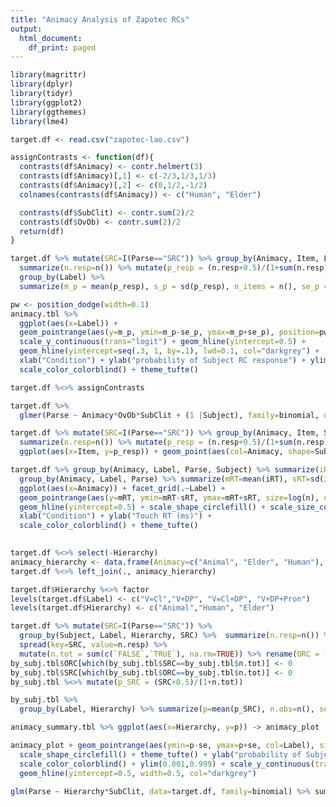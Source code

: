 ```yaml
---
title: "Animacy Analysis of Zapotec RCs"
output:
  html_document:
    df_print: paged
---
```

```r
library(magrittr)
library(dplyr)
library(tidyr)
library(ggplot2)
library(ggthemes)
library(lme4)

target.df <- read.csv("zapotec-lao.csv")
```

```r
assignContrasts <- function(df){
  contrasts(df$Animacy) <- contr.helmert(3)
  contrasts(df$Animacy)[,1] <- c(-2/3,1/3,1/3)
  contrasts(df$Animacy)[,2] <- c(0,1/2,-1/2)
  colnames(contrasts(df$Animacy)) <- c("Human", "Elder")

  contrasts(df$SubClit) <- contr.sum(2)/2
  contrasts(df$OvOb) <- contr.sum(2)/2
  return(df)
}
```

```r
target.df %>% mutate(SRC=I(Parse=="SRC")) %>% group_by(Animacy, Item, Label, SRC) %>%
  summarize(n.resp=n()) %>% mutate(p_resp = (n.resp+0.5)/(1+sum(n.resp))) %>% filter(SRC==TRUE) %>%
  group_by(Label) %>%
  summarize(m_p = mean(p_resp), s_p = sd(p_resp), n_items = n(), se_p = s_p/sqrt(n_items)) -> animacy.tbl

pw <- position_dodge(width=0.1)
animacy.tbl %>%
  ggplot(aes(x=Label)) + 
  geom_pointrange(aes(y=m_p, ymin=m_p-se_p, ymax=m_p+se_p), position=pw, size=1.5) +
  scale_y_continuous(trans="logit") + geom_hline(yintercept=0.5) + 
  geom_hline(yintercept=seq(.3, 1, by=.1), lwd=0.1, col="darkgrey") +  
  xlab("Condition") + ylab("probability of Subject RC response") + ylim(0.3,1) +
  scale_color_colorblind() + theme_tufte()
```

```r
target.df %<>% assignContrasts

target.df %>%
  glmer(Parse ~ Animacy*OvOb*SubClit + (1 |Subject), family=binomial, data=.) %>% summary

```

```r
target.df %>% mutate(SRC=I(Parse=="SRC")) %>% group_by(Animacy, Item, SubClit, OvOb, SRC) %>%
  summarize(n.resp=n()) %>% mutate(p_resp = (n.resp+0.5)/(1+sum(n.resp))) %>% filter(SRC==TRUE) %>%
  ggplot(aes(x=Item, y=p_resp)) + geom_point(aes(col=Animacy, shape=SubClit, group=OvOb)) + scale_shape_circlefill() + scale_color_colorblind()
```

```r
target.df %>% group_by(Animacy, Label, Parse, Subject) %>% summarize(iRT=median(TouchRT)) %>%
  group_by(Animacy, Label, Parse) %>% summarize(mRT=mean(iRT), sRT=sd(iRT)/sqrt(n()), n=n()) %>%
  ggplot(aes(x=Animacy)) + facet_grid(.~Label) + 
  geom_pointrange(aes(y=mRT, ymin=mRT-sRT, ymax=mRT+sRT, size=log(n), col=Animacy, shape=Parse), position=pw) +
  geom_hline(yintercept=0.5) + scale_shape_circlefill() + scale_size_continuous(range = c(0.1,1.5)) + 
  xlab("Condition") + ylab("Touch RT (ms)") +
  scale_color_colorblind() + theme_tufte()
  
```

```r
target.df %<>% select(-Hierarchy)
animacy_hierarchy <- data.frame(Animacy=c("Animal", "Elder", "Human"), Hierarchy=c(1,3,2))
target.df %<>% left_join(., animacy_hierarchy)

target.df$Hierarchy %<>% factor
levels(target.df$Label) <- c("V=Cl","V+DP", "V=Cl+DP", "V+DP+Pron")
levels(target.df$Hierarchy) <- c("Animal","Human", "Elder")

target.df %>% mutate(SRC=I(Parse=="SRC")) %>% 
  group_by(Subject, Label, Hierarchy, SRC) %>%  summarize(n.resp=n()) %>%
  spread(key=SRC, value=n.resp) %>%
  mutate(n.tot = sum(c(`FALSE`,`TRUE`), na.rm=TRUE)) %>% rename(ORC = `FALSE`, SRC=`TRUE`) -> by_subj.tbl
by_subj.tbl$ORC[which(by_subj.tbl$SRC==by_subj.tbl$n.tot)] <- 0
by_subj.tbl$SRC[which(by_subj.tbl$ORC==by_subj.tbl$n.tot)] <- 0
by_subj.tbl %<>% mutate(p_SRC = (SRC+0.5)/(1+n.tot))

by_subj.tbl %>% 
  group_by(Label, Hierarchy) %>% summarize(p=mean(p_SRC), n.obs=n(), se=sd(p_SRC)/sqrt(n.obs)) -> animacy_summary.tbl

animacy_summary.tbl %>% ggplot(aes(x=Hierarchy, y=p)) -> animacy_plot

animacy_plot + geom_pointrange(aes(ymin=p-se, ymax=p+se, col=Label), size=1.25) + 
  scale_shape_circlefill() + theme_tufte() + ylab("probability of Subject RC response") + xlab("Argument Gender") +
  scale_color_colorblind() + ylim(0.001,0.999) + scale_y_continuous(trans="logit") + ylim(0.4,0.9) + 
  geom_hline(yintercept=0.5, width=0.5, col="darkgrey")
```

```r

glm(Parse ~ Hierarchy*SubClit, data=target.df, family=binomial) %>% summary


```
